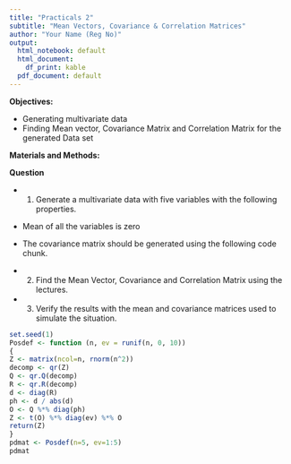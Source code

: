 ```yaml
---
title: "Practicals 2"
subtitle: "Mean Vectors, Covariance & Correlation Matrices"
author: "Your Name (Reg No)"
output:
  html_notebook: default
  html_document:
    df_print: kable
  pdf_document: default
---
```


**Objectives:** 

- Generating multivariate data
- Finding Mean vector, Covariance Matrix and Correlation Matrix for the generated Data set

**Materials and Methods:**


**Question** 

- 1. Generate a multivariate data with five variables with the following properties.

- Mean of all the variables is zero
- The covariance matrix should be generated using the following code chunk.

- 2. Find the Mean Vector, Covariance and Correlation Matrix using the lectures. 

- 3. Verify the results with the mean and covariance matrices used to simulate the situation. 

```r
set.seed(1)
Posdef <- function (n, ev = runif(n, 0, 10)) 
{
Z <- matrix(ncol=n, rnorm(n^2))
decomp <- qr(Z)
Q <- qr.Q(decomp) 
R <- qr.R(decomp)
d <- diag(R)
ph <- d / abs(d)
O <- Q %*% diag(ph)
Z <- t(O) %*% diag(ev) %*% O
return(Z)
}
pdmat <- Posdef(n=5, ev=1:5)
pdmat
```


